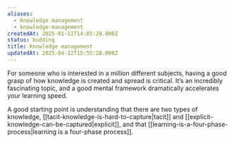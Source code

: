 ```yaml
---
aliases:
  - Knowledge management
  - knowledge-management
createdAt: 2025-01-11T14:05:20.000Z
status: budding
title: Knowledge management
updatedAt: 2025-04-12T15:55:20.000Z
---
```

For someone who is interested in a million different subjects, having a good grasp of how knowledge is created and spread is critical. It’s an incredibly fascinating topic, and a good mental framework dramatically accelerates your learning speed.

A good starting point is understanding that there are two types of knowledge, [[tacit-knowledge-is-hard-to-capture|tacit]] and [[explicit-knowledge-can-be-captured|explicit]], and that [[learning-is-a-four-phase-process|learning is a four-phase process]].

